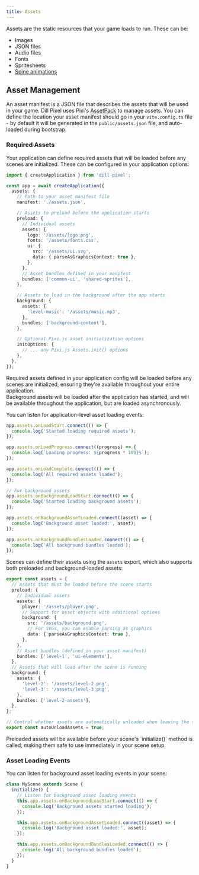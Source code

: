 ```yaml
---
title: Assets
---
```



Assets are the static resources that your game loads to run. These can be:

- Images
- JSON files
- Audio files
- Fonts
- Spritesheets
- [Spine animations](/guides/spine)

## Asset Management

An asset manifest is a JSON file that describes the assets that will be used in your game. Dill Pixel uses Pixi's [AssetPack](https://www.github.com/pixijs/assetpack) to manage assets. You can define the location your asset manifest should go in your `vite.config.ts` file - by default it will be generated in the `public/assets.json` file, and auto-loaded during bootstrap.

### Required Assets

Your application can define required assets that will be loaded before any scenes are initialized. These can be configured in your application options:

```ts
import { createApplication } from 'dill-pixel';

const app = await createApplication({
  assets: {
    // Path to your asset manifest file
    manifest: './assets.json',

    // Assets to preload before the application starts
    preload: {
      // Individual assets
      assets: {
        logo: '/assets/logo.png',
        fonts: '/assets/fonts.css',
        ui: {
          src: '/assets/ui.svg',
          data: { parseAsGraphicsContext: true },
        },
      },
      // Asset bundles defined in your manifest
      bundles: ['common-ui', 'shared-sprites'],
    },

    // Assets to load in the background after the app starts
    background: {
      assets: {
        'level-music': '/assets/music.mp3',
      },
      bundles: ['background-content'],
    },

    // Optional Pixi.js asset initialization options
    initOptions: {
      // ... any Pixi.js Assets.init() options
    },
  },
});
```

<Aside type="tip" title="Required Assets">
  Required assets defined in your application config will be loaded before any scenes are initialized, ensuring they're
  available throughout your entire application.
</Aside>

<Aside type="caution" title="Background Assets">
  Background assets will be loaded after the application has started, and will be available throughout the application,
  but are loaded asynchronously.
</Aside>

You can listen for application-level asset loading events:

```ts
app.assets.onLoadStart.connect(() => {
  console.log('Started loading required assets');
});

app.assets.onLoadProgress.connect((progress) => {
  console.log(`Loading progress: ${progress * 100}%`);
});

app.assets.onLoadComplete.connect(() => {
  console.log('All required assets loaded');
});

// For background assets
app.assets.onBackgroundLoadStart.connect(() => {
  console.log('Started loading background assets');
});

app.assets.onBackgroundAssetLoaded.connect((asset) => {
  console.log('Background asset loaded:', asset);
});

app.assets.onBackgroundBundlesLoaded.connect(() => {
  console.log('All background bundles loaded');
});
```

Scenes can define their assets using the `assets` export, which also supports both preloaded and background-loaded assets:

```ts
export const assets = {
  // Assets that must be loaded before the scene starts
  preload: {
    // Individual assets
    assets: {
      player: '/assets/player.png',
      // Support for asset objects with additional options
      background: {
        src: '/assets/background.png',
        // For SVGs, you can enable parsing as graphics
        data: { parseAsGraphicsContext: true },
      },
    },
    // Asset bundles (defined in your asset manifest)
    bundles: ['level-1', 'ui-elements'],
  },
  // Assets that will load after the scene is running
  background: {
    assets: {
      'level-2': '/assets/level-2.png',
      'level-3': '/assets/level-3.png',
    },
    bundles: ['level-2-assets'],
  },
};

// Control whether assets are automatically unloaded when leaving the scene
export const autoUnloadAssets = true;
```

<Aside type="tip">
  Preloaded assets will be available before your scene's `initialize()` method is called, making them safe to use
  immediately in your scene setup.
</Aside>

### Asset Loading Events

You can listen for background asset loading events in your scene:

```ts
class MyScene extends Scene {
  initialize() {
    // Listen for background asset loading events
    this.app.assets.onBackgroundLoadStart.connect(() => {
      console.log('Background assets started loading');
    });

    this.app.assets.onBackgroundAssetLoaded.connect((asset) => {
      console.log('Background asset loaded:', asset);
    });

    this.app.assets.onBackgroundBundlesLoaded.connect(() => {
      console.log('All background bundles loaded');
    });
  }
}
```
